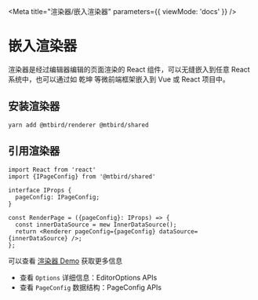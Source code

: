 
<Meta title="渲染器/嵌入渲染器" parameters={{ viewMode: 'docs' }} />

# 嵌入渲染器

渲染器是经过编辑器编辑的页面渲染的 React 组件，可以无缝嵌入到任意 React 系统中，也可以通过如 乾坤 等微前端框架嵌入到 Vue 或 React 项目中。

## 安装渲染器

```shell
yarn add @mtbird/renderer @mtbird/shared
```

## 引用渲染器

```tsx
import React from 'react'
import {IPageConfig} from '@mtbird/shared'

interface IProps {
  pageConfig: IPageConfig;
}

const RenderPage = ({pageConfig}: IProps) => {
  const innerDataSource = mew InnerDataSource();
  return <Renderer pageConfig={pageConfig} dataSource={innerDataSource} />;
};
```

可以查看 [渲染器 Demo](/story/demos-渲染器--form-page) 获取更多信息

- 查看 `Options` 详细信息：<LinkTo kind="">EditorOptions APIs</LinkTo>
- 查看 `PageConfig` 数据结构：<LinkTo kind="">PageConfig APIs</LinkTo>
